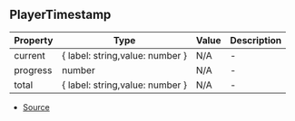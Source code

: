 ## PlayerTimestamp


| Property | Type | Value | Description |
| ----------- | ----------- | ----------- | ----------- |
| current | \{ label: string,value: number } | N/A | - |
| progress | number | N/A | - |
| total | \{ label: string,value: number } | N/A | - |


- [Source](https://github.com/Androz2091/discord-player/blob/dbbd788/packages/discord-player/src/Structures/GuildQueue/GuildQueuePlayerNode.ts#L17)